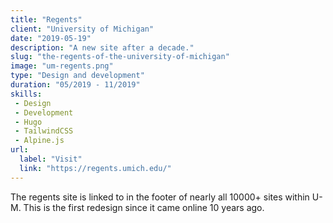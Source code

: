 ```yaml
---
title: "Regents"
client: "University of Michigan"
date: "2019-05-19"
description: "A new site after a decade."
slug: "the-regents-of-the-university-of-michigan"
image: "um-regents.png"
type: "Design and development"
duration: "05/2019 - 11/2019"
skills:
 - Design
 - Development
 - Hugo
 - TailwindCSS
 - Alpine.js
url:
  label: "Visit"
  link: "https://regents.umich.edu/"
---
```


The regents site is linked to in the footer of nearly all 10000+ sites within U-M. This is the first redesign since it came online 10 years ago.
